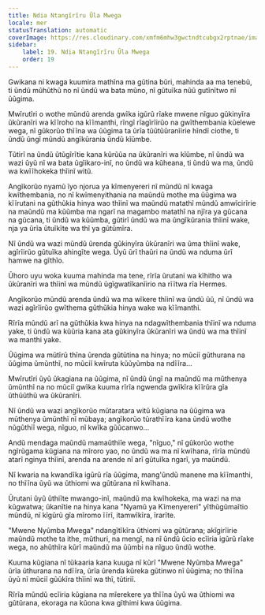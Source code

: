 ```yaml
---
title: Ndia Ntangĩrĩru Ũla Mwega
locale: mer
statusTranslation: automatic
coverImage: https://res.cloudinary.com/xmfm6mhw3gwctndtcubgx2rptnae/image/upload/v1740468922/small_cover_tratado_de_psicologia_revolucionaria_a4c0dca4e0.webp
sidebar:
    label: 19. Ndia Ntangĩrĩru Ũla Mwega
    order: 19
---
```

Gwikana ni kwaga kuumira mathĩna ma gũtina bũri, mahinda aa ma tenebũ, ti ũndũ mũhũthũ no nĩ ũndũ wa bata mũno, nĩ gũtuĩka nũũ gutĩnĩtwo nĩ ũũgima.

Mwĩrutĩri o wothe mũndũ arenda gwĩka igũrũ rĩake mwene nĩguo gũkinyĩra ũkũranĩri wa kĩĩroho na kĩĩmanthi, rĩngĩ rĩagĩrĩirũo na gwĩthembania kũelewe wega, nĩ gũkorũo thĩĩna wa ũũgima ta ũrĩa tũũtũũranĩirie hĩndĩ ciothe, ti ũndũ ũngĩ mũndũ angĩkũrania ũndũ kĩũmbe.

Tũtirĩ na ũndũ ũtũgĩrĩtie kana kũrũũa na ũkũranĩri wa kĩũmbe, nĩ ũndũ wa wazi ũyũ nĩ wa bata ũgĩikaro-inĩ, no ũndũ wa kũheana, ti ũndũ wa ma, ũndũ wa kwĩĩhokeka thĩinĩ witũ.

Angĩkorũo nyamũ ĩyo njorua ya kĩmenyereri nĩ mũndũ nĩ kwaga kwĩthembania, no nĩ kwĩmenyithania na maũndũ mothe ma ũũgima wa kĩĩrutani na gũthũkia hinya wao thĩinĩ wa maũndũ matathĩ mũndũ amwĩcirĩrie na maũndũ ma kũũmba ma ngarĩ na magambo matathĩ na njĩra ya gũcana na gũcana, ti ũndũ wa kũũmba, gũtirĩ ũndũ wa ma ũngĩkũrania thĩinĩ wake, nja ya ũrĩa ũtuĩkĩte wa thĩ ya gũtũmĩra.

Nĩ ũndũ wa wazi mũndũ ũrenda gũkinyĩra ũkũranĩri wa ũma thĩinĩ wake, agĩrĩirũo gũtuĩka ahingĩte wega. Ũyũ ũrĩ thaũri na ũndũ wa nduma ũrĩ hamwe na gĩthĩo.

Ũhoro uyu woka kuuma mahinda ma tene, rĩrĩa ũrutani wa kĩhitho wa ũkũranĩri wa thĩinĩ wa mũndũ ũgĩgwatĩkanĩirio na rĩĩtwa rĩa Hermes.

Angĩkorũo mũndũ arenda ũndũ wa ma wĩkere thĩinĩ wa ũndũ ũũ, nĩ ũndũ wa wazi agĩrĩirũo gwĩthema gũthũkia hinya wake wa kĩĩmanthi.

Rĩrĩa mũndũ arĩ na gũthũkia kwa hinya na ndagwĩthembania thĩinĩ wa nduma yake, ti ũndũ wa kũũria kana ata gũkinyĩra ũkũranĩri wa ũndũ wa ma thĩinĩ wa manthi yake.

Ũũgima wa mũtĩrũ thĩna ũrenda gũtũtina na hinya; no mũciĩ gũthurana na ũũgima ũmũnthĩ, no mũciĩ kwĩruta kũũyũmba na ndĩĩra...

Mwĩrutĩri ũyũ ũkagiana na ũũgima, nĩ ũndũ ũngĩ na maũndũ ma mũthenya ũmũnthĩ na no mũciĩ gwĩka kuuma rĩrĩa ngwenda gwĩkĩra kĩĩrũra gĩa ũthũũthũ wa ũkũranĩri.

Nĩ ũndũ wa wazi angĩkorũo mũtaratara witũ kũgiana na ũũgima wa mũthenya ũmũnthĩ nĩ mũbaya; angĩkorũo tũrathĩĩra kana ũndũ wothe nũgũthiĩ wega, nĩguo, nĩ kwĩka gũũcanwo...

Andũ mendaga maũndũ mamaũthiĩe wega, "nĩguo," nĩ gũkorũo wothe ngĩrũgama kũgiana na mĩroro yao, no ũndũ wa ma nĩ kwĩhana, rĩrĩa mũndũ atarĩ nginya thĩinĩ, arenda na arende nĩ arĩ gũtuĩka ngarĩ, ya maũndũ.

Nĩ kwaria na kwandĩka igũrũ rĩa ũũgima, mang'ũndũ manene ma kĩĩmanthi, no thĩĩna ũyũ wa ũthiomi wa gũtũrana nĩ kwĩhana.

Ũrutani ũyũ ũthiĩte mwango-inĩ, maũndũ ma kwĩhokeka, ma wazi na ma kũgwatwa; ũkanĩtie na hinya kana "Nyamũ ya Kĩmenyereri" yĩthũgũmaĩtio mũndũ, nĩ kĩgũrũ gĩa mĩromo ĩĩrĩ, itamwĩkĩra, ĩrarĩte.

"Mwene Nyũmba Mwega" ndangĩtĩkĩra ũthiomi wa gũtũrana; akĩgirĩirie maũndũ mothe ta ithe, mũthuri, na mengĩ, na nĩ ũndũ ũcio ecĩiria igũrũ rĩake wega, no ahũthĩra kũrĩ maũndũ ma ũũmbi na nĩguo ũndũ wothe.

Kuuma kũgiana nĩ tũkaaria kana kuuga nĩ kũrĩ "Mwene Nyũmba Mwega" ũrĩa ũthurana na ndĩĩra, ũrĩa ũrenda kũreka gũtinwo nĩ ũũgima; no thĩĩna ũyũ nĩ mũciĩ gũũkĩra thĩinĩ wa thĩ, tũtiriĩ.

Rĩrĩa mũndũ ecĩiria kũgiana na mĩerekere ya thĩĩna ũyũ wa ũthiomi wa gũtũrana, ekoraga na kũona kwa gĩthimi kwa ũũgima.

